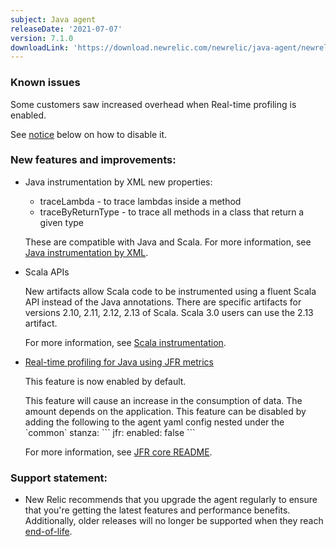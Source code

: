 ```yaml
---
subject: Java agent
releaseDate: '2021-07-07'
version: 7.1.0
downloadLink: 'https://download.newrelic.com/newrelic/java-agent/newrelic-agent/7.1.0/'
---
```


### Known issues

Some customers saw increased overhead when Real-time profiling is enabled.

See [notice](#disabling-jfr) below on how to disable it.


### New features and improvements:

* Java instrumentation by XML new properties:
  * traceLambda - to trace lambdas inside a method
  * traceByReturnType - to trace all methods in a class that return a given type

  These are compatible with Java and Scala. For more information, see
  [Java instrumentation by XML](/docs/agents/java-agent/custom-instrumentation/java-instrumentation-xml/).


* Scala APIs

  New artifacts allow Scala code to be instrumented using a fluent Scala API
  instead of the Java annotations. There are specific artifacts for versions
  2.10, 2.11, 2.12, 2.13 of Scala. Scala 3.0 users can use the 2.13 artifact.

  For more information, see [Scala instrumentation](/docs/agents/java-agent/frameworks/scala-installation-java/).


* [Real-time profiling for Java using JFR metrics](/docs/agents/java-agent/features/real-time-profiling-java-using-jfr-metrics/)

  This feature is now enabled by default.

    <Callout variant="important">
      This feature will cause an increase in the consumption of data. The amount depends on the application. <span id="disabling-jfr">This feature can be disabled by adding the following to the agent yaml config nested under the `common` stanza:</span>
    ```
      jfr:
        enabled: false
    ```
    </Callout>
  
  For more information, see [JFR core README](https://github.com/newrelic/newrelic-jfr-core/blob/main/README.md).


### Support statement:
* New Relic recommends that you upgrade the agent regularly to ensure that you're getting the latest features and
  performance benefits. Additionally, older releases will no longer be supported when they reach
  [end-of-life](/docs/using-new-relic/cross-product-functions/install-configure/notification-changes-new-relic-saas-features-distributed-software/).
